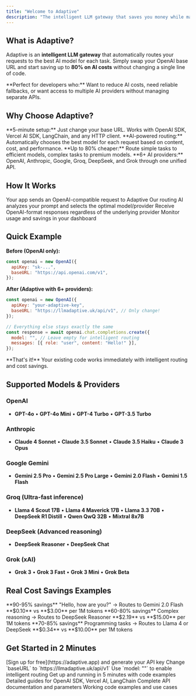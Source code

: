 ```yaml
---
title: "Welcome to Adaptive"
description: "The intelligent LLM gateway that saves you money while maintaining performance"
---
```


## What is Adaptive?

Adaptive is an **intelligent LLM gateway** that automatically routes your requests to the best AI model for each task. Simply swap your OpenAI base URL and start saving up to **80% on AI costs** without changing a single line of code.

<Note>
  **Perfect for developers who:** Want to reduce AI costs, need reliable
  fallbacks, or want access to multiple AI providers without managing separate
  APIs.
</Note>

## Why Choose Adaptive?

<CardGroup cols={2}>
  <Card title="Drop-in Replacement" href="/quickstart">
    **5-minute setup:** Just change your base URL. Works with OpenAI SDK, Vercel
    AI SDK, LangChain, and any HTTP client.
  </Card>
  <Card title="Smart Model Selection" href="/features/intelligent-routing">
    **AI-powered routing:** Automatically chooses the best model for each
    request based on content, cost, and performance.
  </Card>
  <Card title="Massive Cost Savings" href="/features/cost-optimization">
    **Up to 80% cheaper:** Route simple tasks to efficient models, complex tasks
    to premium models.
  </Card>
  <Card title="Multi-Provider Access" href="/features/provider-constraints">
    **6+ AI providers:** OpenAI, Anthropic, Google, Groq, DeepSeek, and Grok
    through one unified API.
  </Card>
</CardGroup>

## How It Works

<Steps>
  <Step title="Send Request">
    Your app sends an OpenAI-compatible request to Adaptive
  </Step>
  <Step title="AI Analyzes">
    Our routing AI analyzes your prompt and selects the optimal model/provider
  </Step>
  <Step title="Get Response">
    Receive OpenAI-format responses regardless of the underlying provider
  </Step>
  <Step title="Save Money">Monitor usage and savings in your dashboard</Step>
</Steps>

## Quick Example

**Before (OpenAI only):**

```javascript
const openai = new OpenAI({
  apiKey: "sk-...",
  baseURL: "https://api.openai.com/v1",
});
```

**After (Adaptive with 6+ providers):**

```javascript
const openai = new OpenAI({
  apiKey: "your-adaptive-key",
  baseURL: "https://llmadaptive.uk/api/v1", // Only change!
});

// Everything else stays exactly the same
const response = await openai.chat.completions.create({
  model: "", // Leave empty for intelligent routing
  messages: [{ role: "user", content: "Hello!" }],
});
```

<Tip>
  **That's it!** Your existing code works immediately with intelligent routing
  and cost savings.
</Tip>

## Supported Models & Providers

<Accordion title="View All Supported Models">

### OpenAI

- **GPT-4o** • **GPT-4o Mini** • **GPT-4 Turbo** • **GPT-3.5 Turbo**

### Anthropic

- **Claude 4 Sonnet** • **Claude 3.5 Sonnet** • **Claude 3.5 Haiku** • **Claude 3 Opus**

### Google Gemini

- **Gemini 2.5 Pro** • **Gemini 2.5 Pro Large** • **Gemini 2.0 Flash** • **Gemini 1.5 Flash**

### Groq (Ultra-fast inference)

- **Llama 4 Scout 17B** • **Llama 4 Maverick 17B** • **Llama 3.3 70B** • **DeepSeek R1 Distill** • **Qwen QwQ 32B** • **Mixtral 8x7B**

### DeepSeek (Advanced reasoning)

- **DeepSeek Reasoner** • **DeepSeek Chat**

### Grok (xAI)

- **Grok 3** • **Grok 3 Fast** • **Grok 3 Mini** • **Grok Beta**

</Accordion>

## Real Cost Savings Examples

<CardGroup cols={3}>
  <Card title="Simple Chat">
    **90-95% savings**  
    "Hello, how are you?" → Routes to Gemini 2.0 Flash  
    **$0.10** vs **$3.00** per 1M tokens
  </Card>
  <Card title="Math Problems">
    **60-80% savings**  
    Complex reasoning → Routes to DeepSeek Reasoner  
    **$2.19** vs **$15.00** per 1M tokens
  </Card>
  <Card title="Code Generation">
    **70-85% savings**  
    Programming tasks → Routes to Llama 4 or DeepSeek  
    **$0.34** vs **$10.00** per 1M tokens
  </Card>
</CardGroup>

## Get Started in 2 Minutes

<Steps>
  <Step title="Get Your API Key">
    [Sign up for free](https://adaptive.app) and generate your API key
  </Step>
  <Step title="Update Your Code">
    Change `baseURL` to `https://llmadaptive.uk/api/v1`
  </Step>
  <Step title="Start Saving">
    Use `model: ""` to enable intelligent routing
  </Step>
</Steps>

<CardGroup cols={2}>
  <Card title="Quick Start Guide" icon="rocket" href="/quickstart">
    Get up and running in 5 minutes with code examples
  </Card>
  <Card title="Integration Guides" icon="book" href="/guides/openai-sdk">
    Detailed guides for OpenAI SDK, Vercel AI, LangChain
  </Card>
  <Card
    title="API Reference"
    icon="gear"
    href="/api-reference/chat-completions"
  >
    Complete API documentation and parameters
  </Card>
  <Card title="Examples" icon="lightbulb" href="/examples/basic-chat">
    Working code examples and use cases
  </Card>
</CardGroup>

